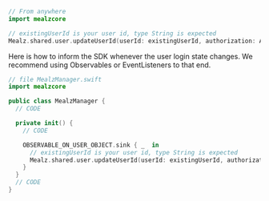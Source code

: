 ```swift
// From anywhere
import mealzcore

// existingUserId is your user id, type String is expected
Mealz.shared.user.updateUserId(userId: existingUserId, authorization: Authorization.userId)
```

Here is how to inform the SDK whenever the user login state changes. We recommend using Observables
or EventListeners to that end.

```swift
// file MealzManager.swift
import mealzcore

public class MealzManager {
  // CODE

  private init() {
    // CODE

    OBSERVABLE_ON_USER_OBJECT.sink { _  in
      // existingUserId is your user id, type String is expected
      Mealz.shared.user.updateUserId(userId: existingUserId, authorization: Authorization.userId)
    }
  }
  // CODE
}
```